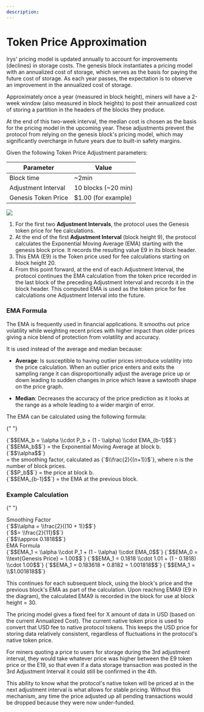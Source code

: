 ```yaml
---
description:
---
```



<EmaTooltip />

# Token Price Approximation

Irys' pricing model is updated annually to account for improvements (declines) in storage costs. The genesis block instantiates a pricing model with an annualized cost of storage, which serves as the basis for paying the future cost of storage. As each year passes, the expectation is to observe an improvement in the annualized cost of storage.

Approximately once a year (measured in block height), miners will have a 2-week window (also measured in block heights) to post their annualized cost of storing a partition in the headers of the blocks they produce.

At the end of this two-week interval, the median cost is chosen as the basis for the pricing model in the upcoming year. These adjustments prevent the protocol from relying on the genesis block's pricing model, which may significantly overcharge in future years due to built-in safety margins.

Given the following Token Price Adjustment parameters:

<div className="overflow-x-auto mx-1 rounded-2xl border border-gray-700 mt-5">
	<table className="min-w-full divide-y divide-gray-200 rounded-2xl">
		<thead className="">
			<tr>
				<th className="px-4 py-2 text-left border border-gray-700">Parameter</th>
				<th className="px-4 py-2 text-left border border-gray-700">Value</th>
			</tr>
		</thead>
		<tbody className="divide-y divide-gray-200">
			<tr>
				<td className="px-4 py-2 border border-gray-700">Block time</td>
				<td className="px-4 py-2 border border-gray-700">~2min</td>
			</tr>
			<tr>
				<td className="px-4 py-2 border border-gray-700">Adjustment Interval</td>
				<td className="px-4 py-2 border border-gray-700">10 blocks (~20 min)</td>
			</tr>
			<tr>
				<td className="px-4 py-2 border border-gray-700">Genesis Token Price</td>
				<td className="px-4 py-2 border border-gray-700">$1.00 (for example)</td>
			</tr>
		</tbody>
	</table>
</div>

<img className="rounded-2xl my-5 mx-1" src="/diagrams/overview/token-price-adjustments.png" />

1. For the first two **Adjustment Intervals**, the protocol uses the Genesis token price for fee calculations.
2. At the end of the first **Adjustment Interval** (block height 9), the protocol calculates the <a className="underline decoration-dashed" id="ema">Exponential Moving Average (EMA)</a> starting with the genesis block price. It records the resulting value E9 in its block header.
3. This EMA (E9) is the Token price used for fee calculations starting on block height 20.
4. From this point forward, at the end of each Adjustment Interval, the protocol continues the EMA calculation from the token price recorded in the last block of the preceding Adjustment Interval and records it in the block header. This computed EMA is used as the token price for fee calculations one Adjustment Interval into the future.

### EMA Formula

The EMA is frequently used in financial applications. It smooths out price volatility while weighting recent prices with higher impact than older prices giving a nice blend of protection from volatility and accuracy.

It is used instead of the average and median because:

- **Average**: Is susceptible to having outlier prices introduce volatility into the price calculation. When an outlier price enters and exits the sampling range it can disproportionally adjust the average price up or down leading to sudden changes in price which leave a sawtooth shape on the price graph.

- **Median**: Decreases the accuracy of the price prediction as it looks at the range as a whole leading to a wider margin of error.

The EMA can be calculated using the following formula:

{" "}

<div className="overflow-x-auto mx-1 rounded-2xl mt-5">
	<div className="grid grid-cols-1 md:grid-cols-[1fr_6fr_6fr] gap-2">
		<div className="col-span-1 md:col-span-3 px-4 py-2 border border-gray-700 rounded-2xl bg-slate-800 text-white">
			<Latex>{`$$EMA_b = \\alpha \\cdot P_b + (1 - \\alpha) \\cdot EMA_{b-1}$$`}</Latex>
		</div>
		<div className="col-span-1 md:col-span-3 px-4 py-2 border border-gray-700 rounded-2xl flex flex-col items-start">
			<div key="1" className="mt-2 flex items-center">
				<Latex>{`$$EMA_b$$`}</Latex>
				<span className="ml-1">= the Exponential Moving Average at block b.</span>
			</div>
			<div key="2" className="mt-2 flex items-start">
				<Latex>{`$$\\alpha$$`}</Latex>
				<div className="flex flex-col items-start">
					<span className="ml-1">
						= the smoothing factor, calculated as <Latex>{`$\\frac{2}{(n+1)}$`}</Latex>, where n is the
						number of block prices.
					</span>
				</div>
			</div>
			<div key="3" className="mt-2 flex items-center">
				<Latex>{`$$P_b$$`}</Latex>
				<span className="ml-1">= the price at block b.</span>
			</div>
			<div key="4" className="mt-2 flex items-center">
				<Latex>{`$$EMA_{b-1}$$`}</Latex>
				<span className="ml-1">= the EMA at the previous block.</span>
			</div>
		</div>
	</div>
</div>

### Example Calculation

{" "}

<div className="mt-5 ">
	<div className="flex flex-row  p-4 ">
		<div className="w-1/3 px-4 py-2 bg-slate-800 text-white flex items-center justify-center rounded-2xl">
			Smoothing Factor
		</div>
		<div className="w-2/3 px-4 py-2 flex flex-col items-start">
			<Latex>{`$$\\alpha = \\frac{2}{(10 + 1)}$$`}</Latex>
			<div className="pl-4">
				<Latex>{`$$= \\frac{2}{11}$$`}</Latex>
			</div>
			<div className="pl-4">
				<Latex>{`$$\\approx 0.1818$$`}</Latex>
			</div>
		</div>
	</div>
	<div className="flex flex-row p-4 ">
		<div className="w-1/3 px-4 py-2 bg-slate-800 text-white flex items-center justify-center rounded-2xl">
			EMA Formula
		</div>
		<div className="w-2/3 px-4 py-2 flex flex-col items-start">
			<Latex>{`$$EMA_1 = \\alpha \\cdot P_1 + (1 - \\alpha) \\cdot EMA_0$$`}</Latex>
			<Latex>{`$$EMA_0 = \\text{Genesis Price} = 1.00$$`}</Latex>
			<Latex>{`$$EMA_1 = 0.1818 \\cdot 1.01 + (1 - 0.1818) \\cdot 1.00$$`}</Latex>
			<Latex>{`$$EMA_1 = 0.183618 + 0.8182 = 1.001818$$`}</Latex>
			<Latex>{`$$EMA_1 = \\$1.001818$$`}</Latex>
		</div>
	</div>
</div>

This continues for each subsequent block, using the block's price and the previous block's EMA as part of the calculation. Upon reaching EMA9 (E9 in the diagram), the calculated EMA9 is recorded in the block for use at block height = 30.

The pricing model gives a fixed feel for X amount of data in USD (based on the current Annualized Cost). The current native token price is used to convert that USD fee to native protocol tokens. This keeps the USD price for storing data relatively consistent, regardless of fluctuations in the protocol's native token price.

For miners quoting a price to users for storage during the 3rd adjustment interval, they would take whatever price was higher between the E9 token price or the E19, so that even if a data storage transaction was posted in the 3rd Adjustment Interval it could still be confirmed in the 4th.

This ability to know what the protocol's native token will be priced at in the next adjustment interval is what allows for stable pricing. Without this mechanism, any time the price adjusted up all pending transactions would be dropped because they were now under-funded.
